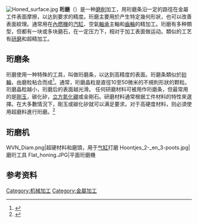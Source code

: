 {{不是|研磨}}

[[File:Honed_surface.jpg|thumb]]
'''珩磨'''（{{lang-en|Honing}}）是一种[[磨削|磨削]]加工，用珩磨条沿一定的路徑在金屬工件表面摩擦，以达到要求的精度。珩磨主要用於产生特定幾何形狀，也可以改善表面紋理。通常用在[[內燃機|內燃機]]的[[汽缸|汽缸]]、空氣[[軸承|軸承]]主軸和[[齒輪|齒輪]]的精加工。珩磨有多种類型，但都有一块或多块磨石，在一定压力下，相对于加工表面做运动。類似的工艺有[[研磨|研磨]]和超精加工。
== 珩磨条 ==
珩磨使用一种特殊的工具，叫做珩磨条，以达到高精度的表面。珩磨条類似於[[砂輪|砂輪]]，由磨粒粘合而成<ref name="hahn">{{Cite book|title=Handbook of modern grinding technology|authorlink=|publisher=Chapman and Hall|year=1986|isbn=0-412-01081-X|location=New York|pages=301–336|author=King, Robert C.; Hahn, Robert|coauthors=}}</ref>。通常，珩磨晶粒是直徑10至50微米的不規則形狀的颗粒。珩磨晶粒越小，珩磨后的表面越光滑。
任何研磨材料可被用作珩磨条，但最常用的是[[剛玉|剛玉]]，碳化矽，[[立方氮化硼|立方氮化硼]]或金剛石。研磨材料通常根据工件材料的特性來選擇。在大多數情況下，剛玉或碳化矽就可以满足要求。对于高硬度材料，则必須使用超磨料進行珩磨。<ref name="verlag">{{Cite book|title=Superfinishing Technology|publisher=verlag moderne industrie|year=2002|location=Germany|pages=53–58|author=Schibisch, Dirk M.; Friedrich, Uwe}}</ref>

== 珩磨机 ==
<gallery>
WVN_Diam.png|超硬材料和磨頭，用于[[气缸|气缸]]打磨
Hoontjes_2-_en_3-poots.jpg|磨珩工具
Flat_honing.JPG|平面珩磨機
</gallery>

== 参考资料 ==
{{Reflist}}

[[Category:机械加工|Category:机械加工]]
[[Category:金屬加工|Category:金屬加工]]